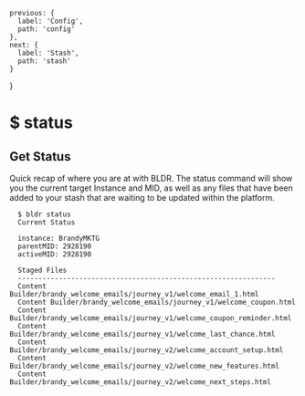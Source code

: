 
    previous: {
      label: 'Config',
      path: 'config'
    },
    next: {
      label: 'Stash',
      path: 'stash'
    }
  }

# $ status

## Get Status
Quick recap of where you are at with BLDR. The status command will show you the current target Instance and MID, as well as any files that have been added to your stash that are waiting to be updated within the platform.

```
  $ bldr status
  Current Status

  instance: BrandyMKTG                                                                                               
  parentMID: 2928190                                                                                             
  activeMID: 2928190                                                                                             
                                                                                                                    
  Staged Files                             
  ---------------------------------------------------------------
  Content Builder/brandy_welcome_emails/journey_v1/welcome_email_1.html
  Content Builder/brandy_welcome_emails/journey_v1/welcome_coupon.html
  Content Builder/brandy_welcome_emails/journey_v1/welcome_coupon_reminder.html
  Content Builder/brandy_welcome_emails/journey_v1/welcome_last_chance.html
  Content Builder/brandy_welcome_emails/journey_v2/welcome_account_setup.html
  Content Builder/brandy_welcome_emails/journey_v2/welcome_new_features.html
  Content Builder/brandy_welcome_emails/journey_v2/welcome_next_steps.html 
```

<br />

